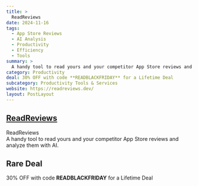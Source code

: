 ```yaml
---
title: >
  ReadReviews
date: 2024-11-16
tags:
  - App Store Reviews
  - AI Analysis
  - Productivity
  - Efficiency
  - Tools
summary: >
  A handy tool to read yours and your competitor App Store reviews and analyze them with AI.
category: Productivity
deal: 30% OFF with code **READBLACKFRIDAY** for a Lifetime Deal
subcategory: Productivity Tools & Services
website: https://readreviews.dev/
layout: PostLayout
---
```


## [ReadReviews](https://readreviews.dev/)

ReadReviews <br/>
A handy tool to read yours and your competitor App Store reviews and analyze them with AI.

## Rare Deal

30% OFF with code **READBLACKFRIDAY** for a Lifetime Deal
